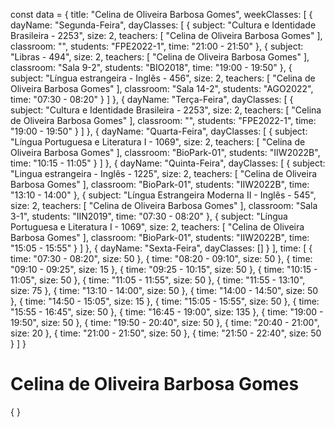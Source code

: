 const data = {
  title: "Celina de Oliveira Barbosa Gomes",
  weekClasses: [
    {
      dayName: "Segunda-Feira",
      dayClasses: [
        {
          subject: "Cultura e Identidade Brasileira - 2253",
          size: 2,
          teachers: [
            "Celina de Oliveira Barbosa Gomes"
          ],
          classroom: "",
          students: "FPE2022-1",
          time: "21:00 - 21:50"
        },
        {
          subject: "Libras - 494",
          size: 2,
          teachers: [
            "Celina de Oliveira Barbosa Gomes"
          ],
          classroom: "Sala 9-2",
          students: "BIO2018",
          time: "19:00 - 19:50"
        },
        {
          subject: "Língua estrangeira - Inglês - 456",
          size: 2,
          teachers: [
            "Celina de Oliveira Barbosa Gomes"
          ],
          classroom: "Sala 14-2",
          students: "AGO2022",
          time: "07:30 - 08:20"
        }
      ]
    },
    {
      dayName: "Terça-Feira",
      dayClasses: [
        {
          subject: "Cultura e Identidade Brasileira - 2253",
          size: 2,
          teachers: [
            "Celina de Oliveira Barbosa Gomes"
          ],
          classroom: "",
          students: "FPE2022-1",
          time: "19:00 - 19:50"
        }
      ]
    },
    {
      dayName: "Quarta-Feira",
      dayClasses: [
        {
          subject: "Língua Portuguesa e Literatura I - 1069",
          size: 2,
          teachers: [
            "Celina de Oliveira Barbosa Gomes"
          ],
          classroom: "BioPark-01",
          students: "IIW2022B",
          time: "10:15 - 11:05"
        }
      ]
    },
    {
      dayName: "Quinta-Feira",
      dayClasses: [
        {
          subject: "Lingua estrangeira - Inglês - 1225",
          size: 2,
          teachers: [
            "Celina de Oliveira Barbosa Gomes"
          ],
          classroom: "BioPark-01",
          students: "IIW2022B",
          time: "13:10 - 14:00"
        },
        {
          subject: "Língua Estrangeira Moderna II - Inglês - 545",
          size: 2,
          teachers: [
            "Celina de Oliveira Barbosa Gomes"
          ],
          classroom: "Sala 3-1",
          students: "IIN2019",
          time: "07:30 - 08:20"
        },
        {
          subject: "Língua Portuguesa e Literatura I - 1069",
          size: 2,
          teachers: [
            "Celina de Oliveira Barbosa Gomes"
          ],
          classroom: "BioPark-01",
          students: "IIW2022B",
          time: "15:05 - 15:55"
        }
      ]
    },
    {
      dayName: "Sexta-Feira",
      dayClasses: []
    }
  ],
  time: [
    {
      time: "07:30 - 08:20",
      size: 50
    },
    {
      time: "08:20 - 09:10",
      size: 50
    },
    {
      time: "09:10 - 09:25",
      size: 15
    },
    {
      time: "09:25 - 10:15",
      size: 50
    },
    {
      time: "10:15 - 11:05",
      size: 50
    },
    {
      time: "11:05 - 11:55",
      size: 50
    },
    {
      time: "11:55 - 13:10",
      size: 75
    },
    {
      time: "13:10 - 14:00",
      size: 50
    },
    {
      time: "14:00 - 14:50",
      size: 50
    },
    {
      time: "14:50 - 15:05",
      size: 15
    },
    {
      time: "15:05 - 15:55",
      size: 50
    },
    {
      time: "15:55 - 16:45",
      size: 50
    },
    {
      time: "16:45 - 19:00",
      size: 135
    },
    {
      time: "19:00 - 19:50",
      size: 50
    },
    {
      time: "19:50 - 20:40",
      size: 50
    },
    {
      time: "20:40 - 21:00",
      size: 20
    },
    {
      time: "21:00 - 21:50",
      size: 50
    },
    {
      time: "21:50 - 22:40",
      size: 50
    }
  ]
}

# Celina de Oliveira Barbosa Gomes

<div>
    {
        <Grid
            title={data.title} 
            weekClasses={data.weekClasses} 
            time={data.time}
        />
    }
</div>